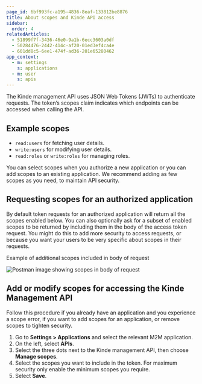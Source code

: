 ```yaml
---
page_id: 6bf993fc-a195-4836-8eaf-133812be8876
title: About scopes and Kinde API access
sidebar:
  order: 4
relatedArticles:
  - 51899f7f-3436-46e0-9a1b-6ecc3603a0df
  - 50284476-2442-414c-af20-01ed3ef4ca4e
  - 601dd8c5-6ee1-474f-ad36-201e65280462
app_context:
  - m: settings
    s: applications
  - m: user
    s: apis
---
```


The Kinde management API uses JSON Web Tokens (JWTs) to authenticate requests. The token’s scopes claim indicates which endpoints can be accessed when calling the API.

## Example scopes

- `read:users` for fetching user details.
- `write:users` for modifying user details.
- `read:roles` or `write:roles` for managing roles.

You can select scopes when you authorize a new application or you can add scopes to an existing application. We recommend adding as few scopes as you need, to maintain API security.

## Requesting scopes for an authorized application

By default token requests for an authorized application will return all the scopes enabled below. You can also optionally ask for a subset of enabled scopes to be returned by including them in the body of the access token request. You might do this to add more security to access requests, or because you want your users to be very specific about scopes in their requests.

Example of additional scopes included in body of request

![Postman image showing scopes in body of request](https://imagedelivery.net/skPPZTHzSlcslvHjesZQcQ/f7e35df1-3cd6-4375-2912-2c74d7f99d00/public)

## Add or modify scopes for accessing the Kinde Management API

Follow this procedure if you already have an application and you experience a scope error, if you want to add scopes for an application, or remove scopes to tighten security.

1. Go to **Settings > Applications** and select the relevant M2M application.
2. On the left, select **APIs**.
3. Select the three dots next to the Kinde management API, then choose **Manage scopes**. 
4. Select the scopes you want to include in the token. For maximum security only enable the minimum scopes you require. 
5. Select **Save**.
